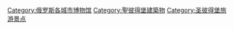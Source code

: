[[Category:俄罗斯各城市博物馆|Category:俄罗斯各城市博物馆]]
[[Category:聖彼得堡建築物|Category:聖彼得堡建築物]]
[[Category:圣彼得堡旅游景点|Category:圣彼得堡旅游景点]]
